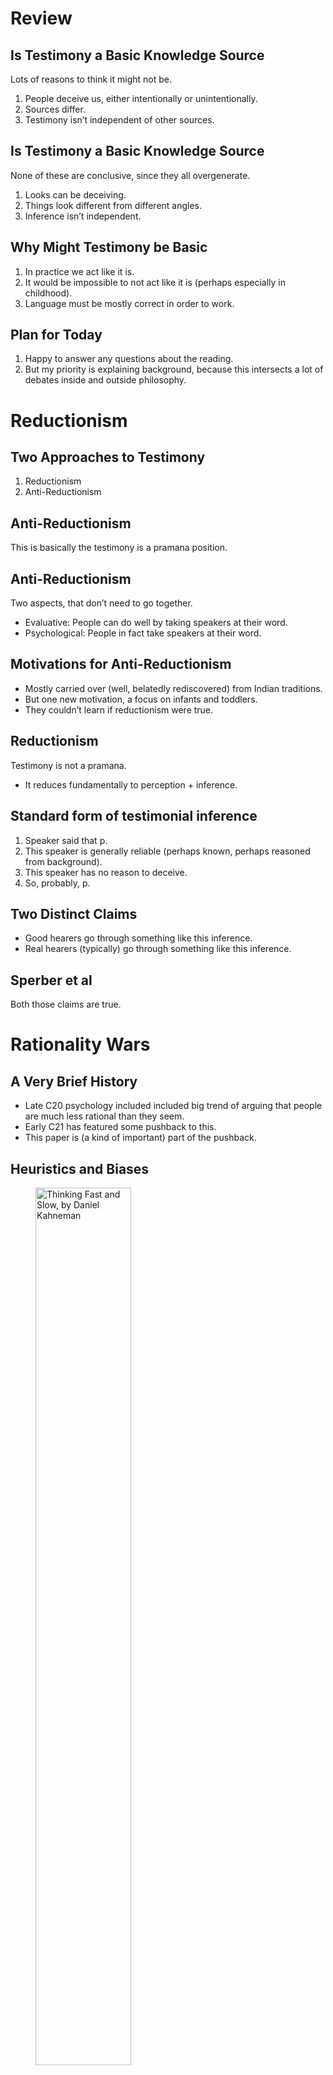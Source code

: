 # Review

## Is Testimony a Basic Knowledge Source

Lots of reasons to think it might not be.

1. People deceive us, either intentionally or unintentionally.
2. Sources differ.
3. Testimony isn't independent of other sources.

## Is Testimony a Basic Knowledge Source

None of these are conclusive, since they all overgenerate.

1. Looks can be deceiving.
2. Things look different from different angles.
3. Inference isn't independent.

## Why Might Testimony be Basic

1. In practice we act like it is.
2. It would be impossible to not act like it is (perhaps especially in childhood).
3. Language must be mostly correct in order to work.

## Plan for Today

1. Happy to answer any questions about the reading.
2. But my priority is explaining background, because this intersects a lot of debates inside and outside philosophy.

# Reductionism

## Two Approaches to Testimony

1. Reductionism
2. Anti-Reductionism

## Anti-Reductionism

This is basically the testimony is a pramana position.

## Anti-Reductionism

Two aspects, that don't need to go together.

- Evaluative: People can do well by taking speakers at their word.
- Psychological: People in fact take speakers at their word.

## Motivations for Anti-Reductionism

- Mostly carried over (well, belatedly rediscovered) from Indian traditions.
- But one new motivation, a focus on infants and toddlers.
- They couldn't learn if reductionism were true.

## Reductionism

Testimony is not a pramana.

- It reduces fundamentally to perception + inference.

## Standard form of testimonial inference

1. Speaker said that p.
2. This speaker is generally reliable (perhaps known, perhaps reasoned from background).
3. This speaker has no reason to deceive.
4. So, probably, p.

## Two Distinct Claims

- Good hearers go through something like this inference.
- Real hearers (typically) go through something like this inference.

## Sperber et al

Both those claims are true.

# Rationality Wars

## A Very Brief History

- Late C20 psychology included included big trend of arguing that people are much less rational than they seem.
- Early C21 has featured some pushback to this.
- This paper is (a kind of important) part of the pushback.

## Heuristics and Biases

![Thinking Fast and Slow, by Daniel Kahneman](../images/kahneman.png){height=60%}

## Heuristics and Biases

- Work Kahneman did with Amos Tversky.
- What looks like intelligent behavior is mostly a set of heuristics, i.e., short-cuts.

## System 1 and System 2

- Kahneman's own view is that there is a core of something like traditional rationality.
- This is system 2, the slow of "Thinking Fast and Slow".
- But most of what we do, and everything we do fast, is basically automatic.



# Background

## Two Theories of Cultural Evolution

1. Copying
2. Rational adoption

## Paris School

- The key moves in cultural evolution are rational.
- But they aren't always conscious.

## Why Replication

- We see someone doing X and succeeding in a certain way.
- We want to succeed in that same way.
- We infer, fallibly, sub-consciously, that the are succeeding because of X.
- So we do X as well.

## Distinctive Features of Paris

- We won't always make that inference.
- We will tinker if we have reason to believe that we can improve.
- We will reject if we have reason to believe that X won't work for us.

## To be Sure

- The believers in replication know that people are not robots, and think for themselves.
- The believers in rational adoption know that we make mistakes.
- But there is a difference in emphasis, that is interesting.


